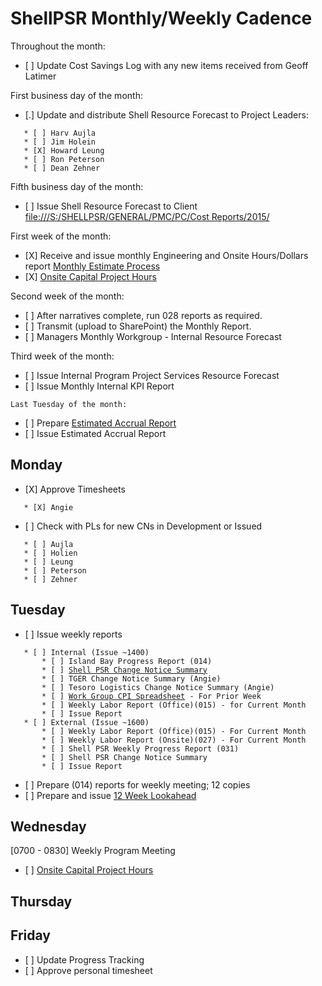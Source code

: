 = ShellPSR Monthly/Weekly Cadence =
Throughout the month:
* [ ] Update Cost Savings Log with any new items received from Geoff Latimer

First business day of the month:
* [.] Update and distribute Shell Resource Forecast to Project Leaders:
	* [ ] Harv Aujla
	* [ ] Jim Holein
	* [X] Howard Leung
	* [ ] Ron Peterson
	* [ ] Dean Zehner

Fifth business day of the month:
* [ ] Issue Shell Resource Forecast to Client [[file:///S:/SHELLPSR/GENERAL/PMC/PC/Cost Reports/2015/]]

First week of the month:
* [X] Receive and issue monthly Engineering and Onsite Hours/Dollars report [[Monthly Estimate Process]]
* [X] [[Onsite Capital Project Hours]]	

Second week of the month:
* [ ] After narratives complete, run 028 reports as required.
* [ ] Transmit (upload to SharePoint) the Monthly Report.
* [ ] Managers Monthly Workgroup - Internal Resource Forecast

Third week of the month:
* [ ] Issue Internal Program Project Services Resource Forecast
* [ ] Issue Monthly Internal KPI Report
 
 Last Tuesday of the month:
* [ ] Prepare [[Estimated Accrual Report]]
* [ ] Issue Estimated Accrual Report

== Monday ==
* [X] Approve Timesheets
	* [X] Angie
* [ ] Check with PLs for new CNs in Development or Issued
	* [ ] Aujla
	* [ ] Holien
	* [ ] Leung
	* [ ] Peterson
	* [ ] Zehner
 
== Tuesday ==
* [ ] Issue weekly reports 
	* [ ] Internal (Issue ~1400)
		* [ ] Island Bay Progress Report (014) 
		* [ ] [[//bham-eng-data/share/SHELLPSR/GENERAL/PMC/PC/Island Bay - Weekly Reports/Change Management/Shell PSR CN Summary|Shell PSR Change Notice Summary]]
		* [ ] TGER Change Notice Summary (Angie) 
		* [ ] Tesoro Logistics Change Notice Summary (Angie) 
		* [ ] [[file:///S:/SHELLPSR/GENERAL/PMC/PC/Island Bay - Weekly Reports/Island Bay Internal CPI Spreadsheet/2015/|Work Group CPI Spreadsheet]] - For Prior Week
		* [ ] Weekly Labor Report (Office)(015) - for Current Month
		* [ ] Issue Report
	* [ ] External (Issue ~1600)
		* [ ] Weekly Labor Report (Office)(015) - For Current Month
		* [ ] Weekly Labor Report (Onsite)(027) - For Current Month
		* [ ] Shell PSR Weekly Progress Report (031)
		* [ ] Shell PSR Change Notice Summary
		* [ ] Issue Report
* [ ] Prepare (014) reports for weekly meeting; 12 copies
* [ ] Prepare and issue [[12 Week Lookahead]]

== Wednesday ==
[0700 - 0830] Weekly Program Meeting
* [ ] [[Onsite Capital Project Hours]]	
 
== Thursday ==

== Friday == 
* [ ] Update Progress Tracking
* [ ] Approve personal timesheet
